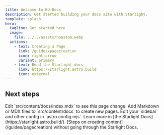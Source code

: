 ```yaml
---
title: Welcome to KU-Docs
description: Get started building your docs site with Starlight.
template: splash
hero:
  tagline: Get started here
  image:
    file: ../../assets/houston.webp
  actions:
    - text: Creating a Page
      link: /guides/pagecreation
      icon: right-arrow
      variant: primary
    - text: Read the Starlight docs
      link: https://starlight.astro.build
      icon: external
---
```



## Next steps

<CardGrid stagger>
  <Card title="Update content" icon="pencil">
    Edit `src/content/docs/index.mdx` to see this page change.
  </Card>
  <Card title="Add new content" icon="add-document">
    Add Markdown or MDX files to `src/content/docs` to create new pages.
  </Card>
  <Card title="Configure your site" icon="setting">
    Edit your `sidebar` and other config in `astro.config.mjs`.
  </Card>
  <Card title="Read the docs" icon="open-book">
    Learn more in [the Starlight Docs](https://starlight.astro.build/).
  </Card>
  <Card title="Guide to creating content">
    [Steps on creating content](/guides/pagecreation) without going through the Starlight Docs.
  </Card>
</CardGrid>
